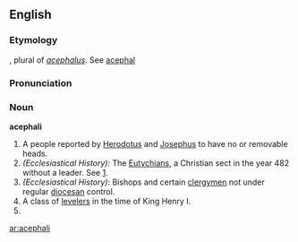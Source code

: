 ==English==

===Etymology===
{{etyl|LL.}}, plural of ''[[acephalus]]''. See [[acephal]]

===Pronunciation===
{{a|UK}} {{IPA|/ɑːˈsɛf.æ.lɪi/}} {{SAMPA|/A:"sEf.{.li:/}}
{{hyphenation|aah-SEPH-a-ly, -lee}}

===Noun===
'''acephali''' {{p}}

# A people reported by [[Herodotus]] and [[Josephus]] to have no or removable heads.
# ''(Ecclesiastical History):'' The [[Eutychian]]s, a Christian sect in the year 482 without a leader.  See [http://www.newadvent.org/cathen/01100c.htm].
# ''(Ecclesiastical History):'' Bishops and certain [[clergymen]] not under regular [[diocesan]] control.
# A class of [[leveler]]s in the time of King Henry I.
# {{plural of|acephalus}}

[[ar:acephali]]